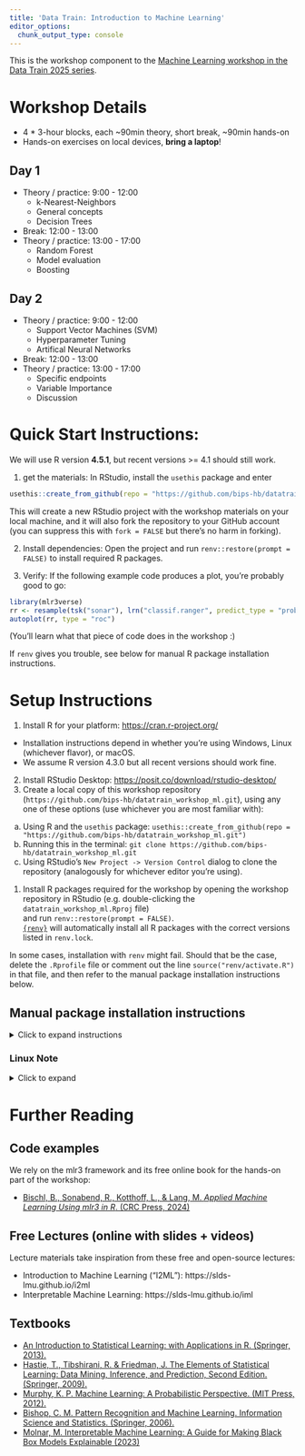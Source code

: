 ```yaml
---
title: 'Data Train: Introduction to Machine Learning'
editor_options:
  chunk_output_type: console
---
```


This is the workshop component to the [Machine Learning workshop in the Data Train
2025 series](https://www.bremen-research.de/data-train/courses/course-details?event_id=114).

# Workshop Details

- 4 * 3-hour blocks, each ~90min theory, short break, ~90min hands-on
- Hands-on exercises on local devices, **bring a laptop**!

## Day 1

- Theory / practice: 9:00 - 12:00
  - k-Nearest-Neighbors
  - General concepts
  - Decision Trees
- Break: 12:00 - 13:00
- Theory / practice: 13:00 - 17:00
  - Random Forest
  - Model evaluation
  - Boosting

## Day 2

- Theory / practice: 9:00 - 12:00
  - Support Vector Machines (SVM)
  - Hyperparameter Tuning
  - Artifical Neural Networks
- Break: 12:00 - 13:00
- Theory / practice: 13:00 - 17:00
  - Specific endpoints
  - Variable Importance
  - Discussion

# Quick Start Instructions:

We will use R version **4.5.1**, but recent versions >= 4.1 should still work.

1. get the materials: In RStudio, install the `usethis` package and enter

```r
usethis::create_from_github(repo = "https://github.com/bips-hb/datatrain_workshop_ml.git")
```

This will create a new RStudio project with the workshop materials on your local machine, and it will also fork the repository to your GitHub account (you can suppress this with `fork = FALSE` but there's no harm in forking).  

2. Install dependencies: Open the project and run `renv::restore(prompt = FALSE)` to install required R packages.


3. Verify: If the following example code produces a plot, you're probably good to go:

```r
library(mlr3verse)
rr <- resample(tsk("sonar"), lrn("classif.ranger", predict_type = "prob"), rsmp("cv", folds = 3))
autoplot(rr, type = "roc")
```

(You'll learn what that piece of code does in the workshop :)

If `renv` gives you trouble, see below for manual R package installation instructions.


# Setup Instructions

1. Install R for your platform: <https://cran.r-project.org/>
  - Installation instructions depend in whether you're using Windows, Linux (whichever flavor), or macOS.
  - We assume R version 4.3.0 but all recent versions should work fine.
2. Install RStudio Desktop: <https://posit.co/download/rstudio-desktop/>
3. Create a local copy of this workshop repository (`https://github.com/bips-hb/datatrain_workshop_ml.git`), 
    using any one of these options (use whichever you are most familiar with):
  a) Using R and the `usethis` package: `usethis::create_from_github(repo = "https://github.com/bips-hb/datatrain_workshop_ml.git")`
  b) Running this in the terminal: `git clone https://github.com/bips-hb/datatrain_workshop_ml.git`
  c) Using RStudio's `New Project -> Version Control` dialog to clone the repository (analogously for whichever editor you're using). 

1. Install R packages required for the workshop by opening the workshop repository in RStudio (e.g. double-clicking the `datatrain_workshop_ml.Rproj` file)  
and run `renv::restore(prompt = FALSE)`.  
[`{renv}`](https://rstudio.github.io/renv/) will automatically install all R packages with the correct versions listed in `renv.lock`.

In some cases, installation with `renv` might fail.
Should that be the case, delete the `.Rprofile` file or comment out the line `source("renv/activate.R")` in that file, and then refer to the manual package installation instructions below.

## Manual package installation instructions 

<details>
<summary>Click to expand instructions</summary>

You should only need to install all packages manually if you were not able to use `renv` to install them automatically. 
(Or if you're trying to get this code to run in a different environment than this repository)

I recommend using [`{pak}`](https://pak.r-lib.org/dev/index.html) for installation, which will try to automatically install system dependencies on Linux (see next note) if possible:


```r
packages <- c(
  # Data
  "palmerpenguins", "mlr3data",
  # Learner backends
  "ranger", "xgboost", "kknn", "rpart", "e1071", "randomForest",
  "mlr3verse", # installs "mlr3", "mlr3learners", "mlr3viz", "mlr3tuning" ...
  "precrec", # ROC plots via mlr3, not auto-installed with mlr3viz
  "apcluster", "DiceKriging",
  # Viz / interpretability
  "rpart.plot", "jemus42/xplainfi", "effectplots",
  # Plotting / infrastructure, goodies
  "rmarkdown", "ggplot2", "patchwork", "usethis", "dplyr", "purrr", "ragg"
)

# Installing pak for faster package installation
install.packages("pak")

# Install packages if not available already
pak::pak(packages)
```


</details>

### Linux Note

<details>
<summary>Click to expand</summary>

If you're working on a Linux distribution such as Ubuntu (or something Ubuntu-based),
you may have to install some system packages with `sudo apt-get install ...` beforehand.
To get the system requirements needed, you can use the `{remotes}` package like so:

```r
install.packages("remotes")

# Get system requirements for Ubuntu 20.04 (the package names likely won't differ between releases)
pkg_reqs <- sapply(packages, function(x) {
  remotes::system_requirements("ubuntu-22.04", package = x)
})

cat(paste("sudo", sort(unique(unlist(pkg_reqs))), collapse = "\n"))
```

Which will output the required `apt-get install` lines you can run to install everything.  
For Ubunt 22.04, it would look like this, which you can run in the terminal of your choice:

```sh
sudo apt-get install -y git
sudo apt-get install -y libcurl4-openssl-dev
sudo apt-get install -y libfontconfig1-dev
sudo apt-get install -y libfreetype6-dev
sudo apt-get install -y libfribidi-dev
sudo apt-get install -y libgit2-dev
sudo apt-get install -y libglpk-dev
sudo apt-get install -y libgmp3-dev
sudo apt-get install -y libharfbuzz-dev
sudo apt-get install -y libicu-dev
sudo apt-get install -y libjpeg-dev
sudo apt-get install -y libpng-dev
sudo apt-get install -y libssl-dev
sudo apt-get install -y libtiff-dev
sudo apt-get install -y libxml2-dev
sudo apt-get install -y make
sudo apt-get install -y pandoc
sudo apt-get install -y zlib1g-dev
```

</details>

# Further Reading

## Code examples

We rely on the mlr3 framework and its free online book for the hands-on part of the workshop:

- [Bischl, B., Sonabend, R., Kotthoff, L., & Lang, M. *Applied Machine Learning Using mlr3 in R*. (CRC Press, 2024)](https://mlr3book.mlr-org.com)

## Free Lectures (online with slides + videos)

Lecture materials take inspiration from these free and open-source lectures:

- Introduction to Machine Learning ("I2ML"): https://slds-lmu.github.io/i2ml
- Interpretable Machine Learning: https://slds-lmu.github.io/iml

## Textbooks

- [An Introduction to Statistical Learning: with Applications in R. (Springer, 2013).](https://www.statlearning.com/)
- [Hastie, T., Tibshirani, R. & Friedman, J. The Elements of Statistical Learning: Data Mining, Inference, and Prediction, Second Edition. (Springer, 2009).](https://web.stanford.edu/~hastie/ElemStatLearn/)
- [Murphy, K. P. Machine Learning: A Probabilistic Perspective. (MIT Press, 2012).](https://probml.github.io/pml-book/)
- [Bishop, C. M. Pattern Recognition and Machine Learning. Information Science and Statistics. (Springer, 2006).](https://link.springer.com/book/9780387310732)
- [Molnar, M. Interpretable Machine Learning: A Guide for Making Black Box Models Explainable (2023)](https://christophm.github.io/interpretable-ml-book/)
